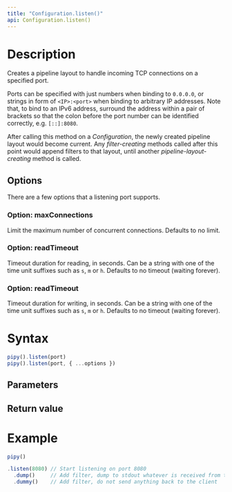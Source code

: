 ```yaml
---
title: "Configuration.listen()"
api: Configuration.listen()
---
```


# Description

Creates a pipeline layout to handle incoming TCP connections on a specified port.

Ports can be specified with just numbers when binding to `0.0.0.0`, or strings in form of `<IP>:<port>` when binding to arbitrary IP addresses. Note that, to bind to an IPv6 address, surround the address within a pair of brackets so that the colon before the port number can be identified correctly, e.g. `[::]:8080`.

After calling this method on a _Configuration_, the newly created pipeline layout would become current. Any _filter-creating_ methods called after this point would append filters to that layout, until another _pipeline-layout-creating_ method is called.

## Options

There are a few options that a listening port supports.

### Option: maxConnections

Limit the maximum number of concurrent connections. Defaults to no limit.

### Option: readTimeout

Timeout duration for reading, in seconds. Can be a string with one of the time unit suffixes such as `s`, `m` or `h`. Defaults to no timeout (waiting forever).

### Option: readTimeout

Timeout duration for writing, in seconds. Can be a string with one of the time unit suffixes such as `s`, `m` or `h`. Defaults to no timeout (waiting forever).

# Syntax

``` js
pipy().listen(port)
pipy().listen(port, { ...options })
```

## Parameters

<Parameters/>

## Return value

<ReturnValue/>

# Example

``` js
pipy()

.listen(8080) // Start listening on port 8080
  .dump()     // Add filter, dump to stdout whatever is received from the port
  .dummy()    // Add filter, do not send anything back to the client
```
